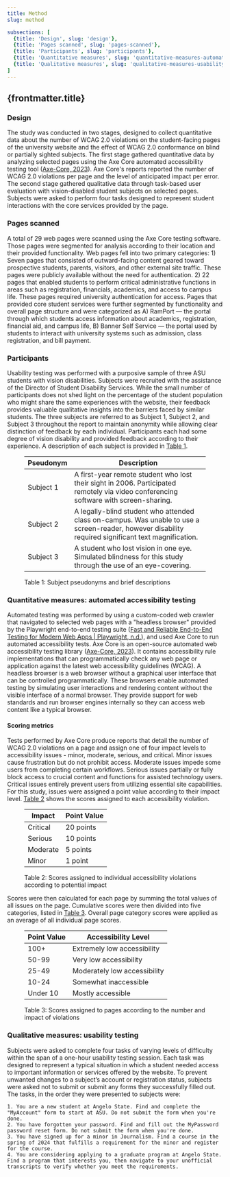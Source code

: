 ```yaml
---
title: Method
slug: method

subsections: [
  {title: 'Design', slug: 'design'},
  {title: 'Pages scanned', slug: 'pages-scanned'},
  {title: 'Participants', slug: 'participants'},
  {title: 'Quantitative measures', slug: 'quantitative-measures-automated-accessibility-testing'},
  {title: 'Qualitative measures', slug: 'qualitative-measures-usability-testing'},
]
---
```

## {frontmatter.title}

### Design
The study was conducted in two stages, designed to collect quantitative data about the number of WCAG 2.0 violations on the student-facing pages of the university website and the effect of WCAG 2.0 conformance on blind or partially sighted subjects. The first stage gathered quantitative data by analyzing selected pages using the Axe Core automated accessibility testing tool ([Axe-Core, 2023](#citation-axe-core)). Axe Core's reports reported the number of WCAG 2.0 violations per page and the level of anticipated impact per error. The second stage gathered qualitative data through task-based user evaluation with vision-disabled student subjects on selected pages. Subjects were asked to perform four tasks designed to represent student interactions with the core services provided by the page.

### Pages scanned
A total of 29 web pages were scanned using the Axe Core testing software. Those pages were segmented for analysis according to their location and their provided functionality. Web pages fell into two primary categories: 1) Seven pages that consisted of outward-facing content geared toward prospective students, parents, visitors, and other external site traffic. These pages were publicly available without the need for authentication. 2) 22 pages that enabled students to perform critical administrative functions in areas such as registration, financials, academics, and access to campus life. These pages required university authentication for access. Pages that provided core student services were further segmented by functionality and overall page structure and were categorized as A) RamPort — the portal through which students access information about academics, registration, financial aid, and campus life, B) Banner Self Service — the portal used by students to interact with university systems such as admission, class registration, and bill payment.

### Participants
Usability testing was performed with a purposive sample of three ASU students with vision disabilities. Subjects were recruited with the assistance of the Director of Student Disability Services. While the small number of participants does not shed light on the percentage of the student population who might share the same experiences with the website, their feedback provides valuable qualitative insights into the barriers faced by similar students. The three subjects are referred to as Subject 1, Subject 2, and Subject 3 throughout the report to maintain anonymity while allowing clear distinction of feedback by each individual. Participants each had some degree of vision disability and provided feedback according to their experience. A description of each subject is provided in [Table 1](#table1).

<figure id="table1">

| Pseudonym | Description |
| --------- | ----------- |
| Subject 1 | A first-year remote student who lost their sight in 2006. Participated remotely via video conferencing software with screen-sharing. |
| Subject 2 | A legally-blind student who attended class on-campus. Was unable to use a screen-reader, however disability required significant text magnification. |
| Subject 3 | A student who lost vision in one eye. Simulated blindness for this study through the use of an eye-covering. |

<figcaption>Table 1: Subject pseudonyms and brief descriptions</figcaption>
</figure>

### Quantitative measures: automated accessibility testing
Automated testing was performed by using a custom-coded web crawler that navigated to selected web pages with a "headless browser" provided by the Playwright end-to-end testing suite ([Fast and Reliable End-to-End Testing for Modern Web Apps | Playwright, n.d.](#citation-playwright)), and used Axe Core to run automated accessibility tests. Axe Core is an open-source automated web accessibility testing library ([Axe-Core, 2023](#citation-axe-core)). It contains accessibility rule implementations that can programmatically check any web page or application against the latest web accessibility guidelines (WCAG). A headless browser is a web browser without a graphical user interface that can be controlled programmatically. These browsers enable automated testing by simulating user interactions and rendering content without the visible interface of a normal browser. They provide support for web standards and run browser engines internally so they can access web content like a typical browser.

#### Scoring metrics
Tests performed by Axe Core produce reports that detail the number of WCAG 2.0 violations on a page and assign one of four impact levels to accessibility issues - minor, moderate, serious, and critical. Minor issues cause frustration but do not prohibit access. Moderate issues impede some users from completing certain workflows. Serious issues partially or fully block access to crucial content and functions for assisted technology users. Critical issues entirely prevent users from utilizing essential site capabilities. For this study, issues were assigned a point value according to their impact level. [Table 2](#table2) shows the scores assigned to each accessibility violation.

<figure id="table2">

| Impact | Point Value |
| ------ | ----------- |
| Critical | 20 points |
| Serious | 10 points |
| Moderate | 5 points |
| Minor | 1 point |

<figcaption>Table 2: Scores assigned to individual accessibility violations according to potential impact</figcaption>

</figure>

Scores were then calculated for each page by summing the total values of all issues on the page. Cumulative scores were then divided into five categories, listed in [Table 3](#table3). Overall page category scores were applied as an average of all individual page scores.

<figure id="table3">

| Point Value | Accessibility Level |
| ----------- | ------------------- |
| 100+ | Extremely low accessibility |
| 50-99 | Very low accessibility |
| 25-49 | Moderately low accessibility |
| 10-24 | Somewhat inaccessible |
| Under 10 | Mostly accessible |

<figcaption>Table 3: Scores assigned to pages according to the number and impact of violations</figcaption>
</figure>

### Qualitative measures: usability testing
Subjects were asked to complete four tasks of varying levels of difficulty within the span of a one-hour usability testing session. Each task was designed to represent a typical situation in which a student needed access to important information or services offered by the website. To prevent unwanted changes to a subject’s account or registration status, subjects were asked not to submit or submit any forms they successfully filled out. The tasks, in the order they were presented to subjects were:

    1. You are a new student at Angelo State. Find and complete the "MyAccount" form to start at ASU. Do not submit the form when you're done.
    2. You have forgotten your password. Find and fill out the MyPassword password reset form. Do not submit the form when you're done.
    3. You have signed up for a minor in Journalism. Find a course in the spring of 2024 that fulfills a requirement for the minor and register for the course.
    4. You are considering applying to a graduate program at Angelo State. Find a program that interests you, then navigate to your unofficial transcripts to verify whether you meet the requirements.

